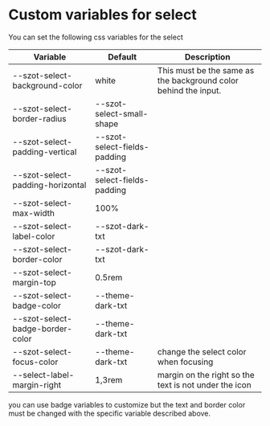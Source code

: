 
<Meta title="Components/FormFields/Select/Custom" />

# Custom variables for select

You can set the following css variables for the select

| Variable                         | Default                      | Description                                                     |
| -------------------------------- | ---------------------------- | --------------------------------------------------------------- |
| --szot-select-background-color   | white                        | This must be the same as the background color behind the input. |
| --szot-select-border-radius      | --szot-select-small-shape    |                                                                 |
| --szot-select-padding-vertical   | --szot-select-fields-padding |                                                                 |
| --szot-select-padding-horizontal | --szot-select-fields-padding |                                                                 |
| --szot-select-max-width          | 100%                         |                                                                 |
| --szot-select-label-color        | --szot-dark-txt              |
| --szot-select-border-color       | --szot-dark-txt              |
| --szot-select-margin-top         | 0.5rem                       |
| --szot-select-badge-color        | --theme-dark-txt             |
| --szot-select-badge-border-color | --theme-dark-txt             |
| --szot-select-focus-color        | --theme-dark-txt             | change the select color when focusing                           |
| --select-label-margin-right      | 1,3rem                       | margin on the right so the text is not under the icon           |

you can use badge variables to customize but the text and border color
must be changed with the specific variable described above.
